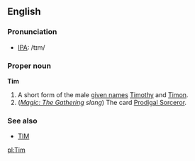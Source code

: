 ==English==
===Pronunciation===
*[[IPA]]: /tɪm/

===Proper noun===
'''Tim'''

#A short form of the male [[given name]]s [[Timothy]] and [[Timon]].
#(''[[w:Magic: The Gathering|Magic: The Gathering]] slang'') The card [[w:Prodigal Sorceror|Prodigal Sorceror]].

===See also===
*[[TIM]]

[[pl:Tim]]